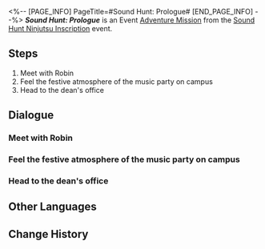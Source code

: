 <%-- [PAGE_INFO]
PageTitle=#Sound Hunt: Prologue#
[END_PAGE_INFO] --%>
{{Stub|Dialogue.}}
{{Mission Infobox
|id            = 8026101
|title         = 
|image         = Mission Sound Hunt Prologue.png{{subst:void|<!--$UPLOAD:<<SpriteOutput/Chronicle/8026101.png>-<Mission Sound Hunt Prologue.png>-<Fate's Atlas Images>>-->}}
|type          = Adventure
|event_name    = Sound Hunt Ninjutsu Inscription
|chapter       = Sound Hunt Ninjutsu Inscription
|requirements  = 
* [[Trailblaze Continuance]] ''[[Battles Without Ninja and Humanity]]'' completed
* [[Trailblaze Continuance]] ''[[When the Stars of Ingenuity Shine]]'' completed
|summary       = Paperfold University's anniversary is happening in full swing and the music party &mdash; the biggest event in this festival &mdash; is about to begin. As recommended by Robin, you have become the manager of the stage performance band, with Rappa at the band's center position. Gather your bandmates and immerse yourselves in this musical celebration together!
|characters    = Charmony Academy Rep; Curious Student; Dreamweaver Academy Rep; Fortune Academy Rep; Rappa; Robin; Serious Student; Trailblazer
|startLocation = [[Penacony]] - [[Penacony Paperfold University College]]
|world         = Penacony
|area          = Penacony Paperfold University College
|prev          = 
|next          = Sound Hunt: Initiation
|rewards       = Stellar Jade*10; Traveler's Guide*2; Lost Crystal*2; Credit*20,000
}}
'''''Sound Hunt: Prologue''''' is an Event [[Adventure Mission]] from the [[Sound Hunt Ninjutsu Inscription]] event.

==Steps==
# Meet with Robin
# Feel the festive atmosphere of the music party on campus
# Head to the dean's office

<!--
==Gameplay Notes==

--><!--
==Trial Character==

-->
==Dialogue==
{{Stub Dialogue}}
===Meet with Robin{{subst:void|<!--802610101-->}}===
{{Mission Description|type=adventure|location=Penacony Paperfold University College|Paperfold University's anniversary is happening in full swing and the music party &mdash; the biggest event in this festival &mdash; is about to begin.<br />Robin suddenly asks to meet you on campus at this moment. What is happening?}}
{{Dialogue Start}}
:{{tx}}
{{Dialogue End}}

===Feel the festive atmosphere of the music party on campus{{subst:void|<!--802610102-->}}===
{{Mission Description|type=adventure|location=Penacony Paperfold University College|update|Paperfold University's anniversary is happening in full swing and the music party &mdash; the biggest event in this festival &mdash; is about to begin.<br />All the students are preparing for the music party and the atmosphere is getting heated. It's such a rare opportunity. Have a stroll in the school with Robin.}}
{{Dialogue Start}}
:{{tx}}
{{Dialogue End}}

===Head to the dean's office{{subst:void|<!--802610103-->}}===
{{Mission Description|type=adventure|location=Penacony Paperfold University College|update|Paperfold University's anniversary is happening in full swing and the music party &mdash; the biggest event in this festival &mdash; is about to begin.<br />Robin mentions she would like you to become the manager of the band due to perform at the music party and help organize this event. There seems to be more to this request. Head to the dean's office with her to see what is going on.}}
{{Dialogue Start}}
:{{tx}}
{{Dialogue End}}

==Other Languages==
{{Other Languages
|en   = Sound Hunt: Prologue
|zhs  = 音律狩猎•前序
|zht  = 音律狩獵•前序
|ja   = 音律狩猟・前書き
|ko   = 음률 사냥•전서
|es   = Cacería del Sonido: Prólogo
|fr   = Chasse au son&nbsp;: Prologue
|ru   = Музыкальная охота: Пролог
|th   = ทำนองไล่ล่า: อารัมภบท
|vi   = Săn Bắn Âm Luật: Lời Tựa
|de   = Klangjagd: Der Prolog
|id   = Perburuan Nada: Prolog
|pt   = Caça ao Som: Prólogo
}}

==Change History==
{{Change History|2.6}}
